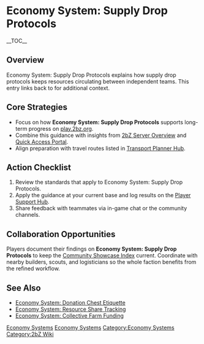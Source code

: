 {{Short description|Economy System: Supply Drop Protocols explains how supply drop protocols keeps resources circulating between independent teams}}
= Economy System: Supply Drop Protocols =
{{2bZ Navbox}}
__TOC__

== Overview ==
Economy System: Supply Drop Protocols explains how supply drop protocols keeps resources
circulating between independent teams. This entry links back to [[Category:Economy
Systems|Economy Systems]] for additional context.

== Core Strategies ==
* Focus on how '''Economy System: Supply Drop Protocols''' supports long-term progress on [[play.2bz.org]].
* Combine this guidance with insights from [[2bZ Server Overview]] and [[Quick Access Portal]].
* Align preparation with travel routes listed in [[Transport Planner Hub]].

== Action Checklist ==
# Review the [[Category:Economy Systems|Economy Systems]] standards that apply to Economy System: Supply Drop Protocols.
# Apply the guidance at your current base and log results on the [[Player Support Hub]].
# Share feedback with teammates via in-game chat or the community channels.

== Collaboration Opportunities ==
Players document their findings on '''Economy System: Supply Drop Protocols''' to keep the
[[Community Showcase Index]] current. Coordinate with nearby builders, scouts, and
logisticians so the whole faction benefits from the refined workflow.

== See Also ==
* [[Economy System: Donation Chest Etiquette]]
* [[Economy System: Resource Share Tracking]]
* [[Economy System: Collective Farm Funding]]

[[Category:Economy Systems]]
[[Category:2bZ Wiki]]

